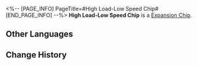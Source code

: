 <%-- [PAGE_INFO]
PageTitle=#High Load-Low Speed Chip#
[END_PAGE_INFO] --%>
{{Item Infobox
|id          = 250209
|image       = Item High Load-Low Speed Chip.png
|type        = Expansion Chip
|invCategory = 
|rarity      = 3
|effect      = 
|description = Greatly increases ATK and greatly reduces SPD.
}}
{{Description|A game item in Aetherium Wars. Aether Spirits will gain a special enhanced ability after equipping it.}}
'''High Load-Low Speed Chip''' is a [[Expansion Chip]].

==Other Languages==
{{Other Languages
|en   = High Load-Low Speed Chip
|zhs  = 低速高载芯片
|zht  = 低速高載晶片
|ja   = チップ「低速高効率」
|ko   = 저속 고부하 칩
|es   = Chip de alta carga y baja velocidad
|fr   = Puce de force tranquille
|ru   = Низкоскоростной высоконагруженный чип
|th   = ชิปโหลดความเร็วต่ำ
|vi   = Chip Tải Cao-Tốc Độ Thấp
|de   = Chip: Hohe Last &ndash; niedrige Geschwindigkeit
|id   = High Load-Low Speed Chip
|pt   = Chip de Alta Carga e Baixa Velocidade
}}

==Change History==
{{Change History|1.4}}